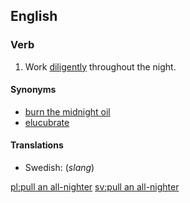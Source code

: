 ==English==

===Verb===
{{en-verb|inf=[[pull]] [[an]] [[all-nighter]]|pulls an all-nighter|pulling an all-nighter|pulled an all-nighter}}

# {{context|idiom|informal}} Work [[diligently]] throughout the night.

====Synonyms====
* [[burn the midnight oil]]
* [[elucubrate]]

====Translations====
* Swedish: {{t|sv|dygna}} (''slang'')

[[pl:pull an all-nighter]]
[[sv:pull an all-nighter]]